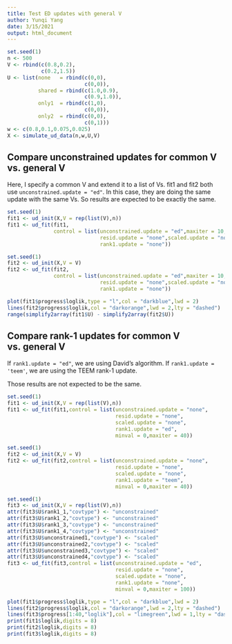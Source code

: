 ```yaml
---
title: Test ED updates with general V
author: Yunqi Yang
date: 3/15/2021
output: html_document
---
```


```r
set.seed(1)
n <- 500
V <- rbind(c(0.8,0.2),
           c(0.2,1.5))
U <- list(none   = rbind(c(0,0),
                         c(0,0)),
          shared = rbind(c(1.0,0.9),
                         c(0.9,1.0)),
          only1  = rbind(c(1,0),
                         c(0,0)),
          only2  = rbind(c(0,0),
                         c(0,1)))
w <- c(0.8,0.1,0.075,0.025)
X <- simulate_ud_data(n,w,U,V)
```

## Compare unconstrained updates for common V vs. general V

Here, I specify a common V and extend it to a list of Vs. fit1 and
fit2 both use `unconstrained.update = "ed"`. In this case, they are
doing the same update with the same Vs. So results are expected to be
exactly the same.
 
```r
set.seed(1)
fit1 <- ud_init(X,V = rep(list(V),n))
fit1 <- ud_fit(fit1,
               control = list(unconstrained.update = "ed",maxiter = 10,
                              resid.update = "none",scaled.update = "none",
                              rank1.update = "none"))
```

```r
set.seed(1)
fit2 <- ud_init(X,V = V)
fit2 <- ud_fit(fit2,
               control = list(unconstrained.update = "ed",maxiter = 10,
                              resid.update = "none",scaled.update = "none",
                              rank1.update = "none"))
```

```r
plot(fit1$progress$loglik,type = "l",col = "darkblue",lwd = 2)
lines(fit2$progress$loglik,col = "darkorange",lwd = 2,lty = "dashed")
range(simplify2array(fit1$U) - simplify2array(fit2$U))
```

## Compare rank-1 updates for common V vs. general V

If `rank1.update = "ed"`, we are using David's algorithm.  If
`rank1.update = 'teem'`, we are using the TEEM rank-1 update.

Those results are not expected to be the same.

```r
set.seed(1)
fit1 <- ud_init(X,V = rep(list(V),n))
fit1 <- ud_fit(fit1,control = list(unconstrained.update = "none",
                                   resid.update = "none",
                                   scaled.update = "none",
								   rank1.update = "ed",
								   minval = 0,maxiter = 40))
```

```r
set.seed(1)
fit2 <- ud_init(X,V = V)
fit2 <- ud_fit(fit2,control = list(unconstrained.update = "none",
                                   resid.update = "none",
                                   scaled.update = "none",
								   rank1.update = "teem",
								   minval = 0,maxiter = 40))
```

```r
set.seed(1)
fit3 <- ud_init(X,V = rep(list(V),n))
attr(fit3$U$rank1_1,"covtype") <- "unconstrained"
attr(fit3$U$rank1_2,"covtype") <- "unconstrained"
attr(fit3$U$rank1_3,"covtype") <- "unconstrained"
attr(fit3$U$rank1_4,"covtype") <- "unconstrained"
attr(fit3$U$unconstrained1,"covtype") <- "scaled"
attr(fit3$U$unconstrained2,"covtype") <- "scaled"
attr(fit3$U$unconstrained3,"covtype") <- "scaled"
attr(fit3$U$unconstrained4,"covtype") <- "scaled"
fit3 <- ud_fit(fit3,control = list(unconstrained.update = "ed",
                                   resid.update = "none",
                                   scaled.update = "none",
								   rank1.update = "none",
								   minval = 0,maxiter = 100))
```

```r
plot(fit1$progress$loglik,type = "l",col = "darkblue",lwd = 2)
lines(fit2$progress$loglik,col = "darkorange",lwd = 2,lty = "dashed")
lines(fit3$progress[1:40,"loglik"],col = "limegreen",lwd = 1,lty = "dashed")
print(fit1$loglik,digits = 8)
print(fit2$loglik,digits = 8)
print(fit3$loglik,digits = 8)
```
